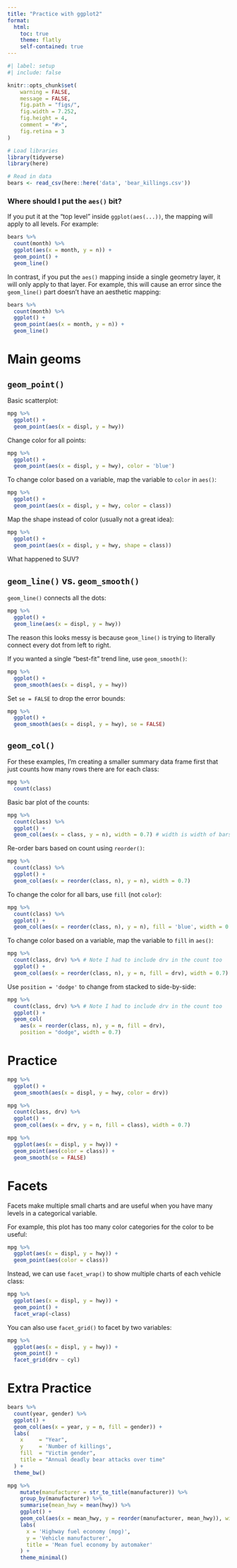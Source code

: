 ```yaml
---
title: "Practice with ggplot2"
format: 
  html:
    toc: true
    theme: flatly
    self-contained: true
---
```


```r
#| label: setup
#| include: false

knitr::opts_chunk$set(
    warning = FALSE,
    message = FALSE,
    fig.path = "figs/",
    fig.width = 7.252,
    fig.height = 4,
    comment = "#>",
    fig.retina = 3
)

# Load libraries
library(tidyverse)
library(here)

# Read in data 
bears <- read_csv(here::here('data', 'bear_killings.csv'))
```

### Where should I put the `aes()` bit? 

If you put it at the "top level" inside `ggplot(aes(...))`, the mapping will apply to all levels. For example: 

```r
bears %>% 
  count(month) %>%
  ggplot(aes(x = month, y = n)) +
  geom_point() + 
  geom_line()
```

In contrast, if you put the `aes()` mapping inside a single geometry layer, it will only apply to that layer. For example, this will cause an error since the `geom_line()` part doesn't have an aesthetic mapping:

```r
bears %>% 
  count(month) %>% 
  ggplot() +
  geom_point(aes(x = month, y = n)) + 
  geom_line()
```

# Main geoms

## `geom_point()`

Basic scatterplot: 

```r
mpg %>% 
  ggplot() +
  geom_point(aes(x = displ, y = hwy))
```

Change color for all points:

```r
mpg %>% 
  ggplot() +
  geom_point(aes(x = displ, y = hwy), color = 'blue')
```

To change color based on a variable, map the variable to `color` in `aes()`:

```r
mpg %>% 
  ggplot() +
  geom_point(aes(x = displ, y = hwy, color = class)) 
```

Map the shape instead of color (usually not a great idea):

```r
mpg %>% 
  ggplot() +
  geom_point(aes(x = displ, y = hwy, shape = class)) 
```

What happened to SUV?

## `geom_line()` vs. `geom_smooth()`

`geom_line()` connects all the dots:

```r
mpg %>% 
  ggplot() +
  geom_line(aes(x = displ, y = hwy))
```

The reason this looks messy is because `geom_line()` is trying to literally connect every dot from left to right. 

If you wanted a single "best-fit" trend line, use `geom_smooth()`:

```r
mpg %>% 
  ggplot() +
  geom_smooth(aes(x = displ, y = hwy))
```

Set `se = FALSE` to drop the error bounds:

```r
mpg %>% 
  ggplot() +
  geom_smooth(aes(x = displ, y = hwy), se = FALSE)
```

## `geom_col()`

For these examples, I'm creating a smaller summary data frame first that just counts how many rows there are for each class:

```r
mpg %>% 
  count(class)
```

Basic bar plot of the counts:

```r
mpg %>% 
  count(class) %>% 
  ggplot() +
  geom_col(aes(x = class, y = n), width = 0.7) # width is width of bars
```

Re-order bars based on count using `reorder()`:

```r
mpg %>% 
  count(class) %>% 
  ggplot() +
  geom_col(aes(x = reorder(class, n), y = n), width = 0.7)
```

To change the color for all bars, use `fill` (not `color`):

```r
mpg %>% 
  count(class) %>% 
  ggplot() +
  geom_col(aes(x = reorder(class, n), y = n), fill = 'blue', width = 0.7)
```

To change color based on a variable, map the variable to `fill` in `aes()`:

```r
mpg %>% 
  count(class, drv) %>% # Note I had to include drv in the count too 
  ggplot() +
  geom_col(aes(x = reorder(class, n), y = n, fill = drv), width = 0.7)
```

Use `position = 'dodge'` to change from stacked to side-by-side:

```r
mpg %>% 
  count(class, drv) %>% # Note I had to include drv in the count too 
  ggplot() +
  geom_col(
    aes(x = reorder(class, n), y = n, fill = drv),
    position = "dodge", width = 0.7)
```

# Practice

```r
mpg %>% 
  ggplot() +
  geom_smooth(aes(x = displ, y = hwy, color = drv))
```

```r
mpg %>% 
  count(class, drv) %>% 
  ggplot() +
  geom_col(aes(x = drv, y = n, fill = class), width = 0.7)
```

```r
mpg %>% 
  ggplot(aes(x = displ, y = hwy)) +
  geom_point(aes(color = class)) + 
  geom_smooth(se = FALSE)
```



# Facets

Facets make multiple small charts and are useful when you have many levels in a categorical variable.

For example, this plot has too many color categories for the color to be useful:

```r
mpg %>%
  ggplot(aes(x = displ, y = hwy)) +
  geom_point(aes(color = class))
```

Instead, we can use `facet_wrap()` to show multiple charts of each vehicle class:

```r
mpg %>%
  ggplot(aes(x = displ, y = hwy)) +
  geom_point() +
  facet_wrap(~class)
```

You can also use `facet_grid()` to facet by two variables:

```r
mpg %>%
  ggplot(aes(x = displ, y = hwy)) +
  geom_point() +
  facet_grid(drv ~ cyl)
```



# Extra Practice

```r
bears %>%
  count(year, gender) %>%
  ggplot() +
  geom_col(aes(x = year, y = n, fill = gender)) +
  labs(
    x     = "Year",
    y     = 'Number of killings',
    fill  = "Victim gender",
    title = "Annual deadly bear attacks over time"
  ) +
  theme_bw()
```

```r
mpg %>%
    mutate(manufacturer = str_to_title(manufacturer)) %>%
    group_by(manufacturer) %>%
    summarise(mean_hwy = mean(hwy)) %>%
    ggplot() +
    geom_col(aes(x = mean_hwy, y = reorder(manufacturer, mean_hwy)), width = 0.9) +
    labs(
      x = 'Highway fuel economy (mpg)',
      y = 'Vehicle manufacturer',
      title = 'Mean fuel economy by automaker'
    ) +
    theme_minimal()
```

